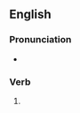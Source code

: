 ==English==

===Pronunciation===
* {{IPA|en|/əˈpɹeɪzɪz/}}

===Verb===
{{head|en|verb form}}

# {{en-third-person singular of|appraise}}